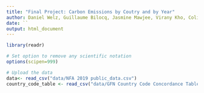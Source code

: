```yaml
---
title: "Final Project: Carbon Emissions by Coutry and by Year"
author: Daniel Welz, Guillaume Bilocq, Jasmine Mawjee, Virany Kho, Colin Steffe
date: ``
output: html_document
---
```


```r

library(readr)

# Set option to remove any scientific notation
options(scipen=999)

# Upload the data 
data<- read_csv("data/NFA 2019 public_data.csv")
country_code_table <- read_csv("data/GFN Country Code Concordance Table.csv")

```

